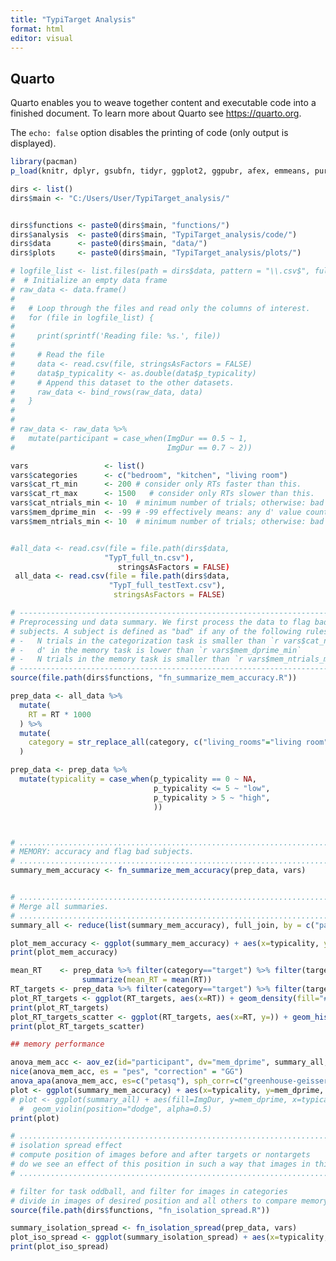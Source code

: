 ```yaml
---
title: "TypiTarget Analysis"
format: html
editor: visual
---
```


## Quarto

Quarto enables you to weave together content and executable code into a finished document. To learn more about Quarto see <https://quarto.org>.



The `echo: false` option disables the printing of code (only output is displayed).

```r

library(pacman)
p_load(knitr, dplyr, gsubfn, tidyr, ggplot2, ggpubr, afex, emmeans, purrr, cowplot, stringr, apa)

dirs <- list()
dirs$main <- "C:/Users/User/TypiTarget_analysis/"


dirs$functions <- paste0(dirs$main, "functions/")
dirs$analysis  <- paste0(dirs$main, "TypiTarget_analysis/code/")
dirs$data      <- paste0(dirs$main, "data/")
dirs$plots     <- paste0(dirs$main, "TypiTarget_analysis/plots/")

# logfile_list <- list.files(path = dirs$data, pattern = "\\.csv$", full.names = TRUE)
#  # Initialize an empty data frame
# raw_data <- data.frame()
#   
#   # Loop through the files and read only the columns of interest.
#   for (file in logfile_list) {
#     
#     print(sprintf('Reading file: %s.', file))
#     
#     # Read the file
#     data <- read.csv(file, stringsAsFactors = FALSE)
#     data$p_typicality <- as.double(data$p_typicality)
#     # Append this dataset to the other datasets.
#     raw_data <- bind_rows(raw_data, data)
#   }
# 
#   
# raw_data <- raw_data %>%
#   mutate(participant = case_when(ImgDur == 0.5 ~ 1,
#                                  ImgDur == 0.7 ~ 2))

vars                 <- list()
vars$categories      <- c("bedroom", "kitchen", "living room")
vars$cat_rt_min      <- 200 # consider only RTs faster than this.
vars$cat_rt_max      <- 1500   # consider only RTs slower than this. 
vars$cat_ntrials_min <- 10  # minimum number of trials; otherwise: bad
vars$mem_dprime_min  <- -99 # -99 effectively means: any d' value counts 
vars$mem_ntrials_min <- 10  # minimum number of trials; otherwise: bad


#all_data <- read.csv(file = file.path(dirs$data,
                     "TypT_full_tn.csv"),
                        stringsAsFactors = FALSE)
 all_data <- read.csv(file = file.path(dirs$data,
                      "TypT_full_testText.csv"),
                       stringsAsFactors = FALSE)

```

```r

# ------------------------------------------------------------------------------
# Preprocessing und data summary. We first process the data to flag bad
# subjects. A subject is defined as "bad" if any of the following rules applies:
# -   N trials in the categorization task is smaller than `r vars$cat_ntrials_min`
# -   d' in the memory task is lower than `r vars$mem_dprime_min`
# -   N trials in the memory task is smaller than `r vars$mem_ntrials_min`
# ------------------------------------------------------------------------------
source(file.path(dirs$functions, "fn_summarize_mem_accuracy.R"))

prep_data <- all_data %>%
  mutate(
    RT = RT * 1000
  ) %>%
  mutate(
    category = str_replace_all(category, c("living_rooms"="living room", "kitchens"="kitchen", "bedrooms"="bedroom"))
  )

prep_data <- prep_data %>%
  mutate(typicality = case_when(p_typicality == 0 ~ NA, 
                                p_typicality <= 5 ~ "low", 
                                p_typicality > 5 ~ "high",
                                ))



# ..............................................................................
# MEMORY: accuracy and flag bad subjects.
# ..............................................................................
summary_mem_accuracy <- fn_summarize_mem_accuracy(prep_data, vars)


# ..............................................................................
# Merge all summaries.
# ..............................................................................
summary_all <- reduce(list(summary_mem_accuracy), full_join, by = c("participant", "typicality", "category"))

plot_mem_accuracy <- ggplot(summary_mem_accuracy) + aes(x=typicality, y=mem_dprime, colour = as.factor(ImgDur)) + geom_point()
print(plot_mem_accuracy)

mean_RT    <- prep_data %>% filter(category=="target") %>% filter(target_resp==1) %>%   
                summarize(mean_RT = mean(RT))
RT_targets <- prep_data %>% filter(category=="target") %>% filter(target_resp==1)
plot_RT_targets <- ggplot(RT_targets, aes(x=RT)) + geom_density(fill="#69b3a2", color="#e9ecef", alpha=0.8)
print(plot_RT_targets)
plot_RT_targets_scatter <- ggplot(RT_targets, aes(x=RT, y=)) + geom_histogram(binwidth = 20, fill = "skyblue", color = "black")
print(plot_RT_targets_scatter)
```

```r
## memory performance

anova_mem_acc <- aov_ez(id="participant", dv="mem_dprime", summary_all, within = c("typicality", "category"), between = "ImgDur")
nice(anova_mem_acc, es = "pes", "correction" = "GG")
anova_apa(anova_mem_acc, es=c("petasq"), sph_corr=c("greenhouse-geisser"))
plot <- ggplot(summary_mem_accuracy) + aes(x=typicality, y=mem_dprime, colour = as.factor(ImgDur)) + geom_point()
# plot <- ggplot(summary_all) + aes(fill=ImgDur, y=mem_dprime, x=typicality) + 
  #  geom_violin(position="dodge", alpha=0.5)
print(plot)
```

```r

# ..............................................................................
# isolation spread effect
# compute position of images before and after targets or nontargets
# do we see an effect of this position in such a way that images in this position are remembered better?
# ..............................................................................

# filter for task oddball, and filter for images in categories
# divide in images of desired position and all others to compare memory d'
source(file.path(dirs$functions, "fn_isolation_spread.R"))

summary_isolation_spread <- fn_isolation_spread(prep_data, vars)
plot_iso_spread <- ggplot(summary_isolation_spread) + aes(x=typicality, y=mem_dprime, colour = as.factor(iso_spread)) + geom_point()
print(plot_iso_spread)

```